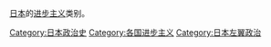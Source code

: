 [[日本|日本]]的[[进步主义|进步主义]]类别。

[[Category:日本政治史|Category:日本政治史]]
[[Category:各国进步主义|Category:各国进步主义]]
[[Category:日本左翼政治|Category:日本左翼政治]]